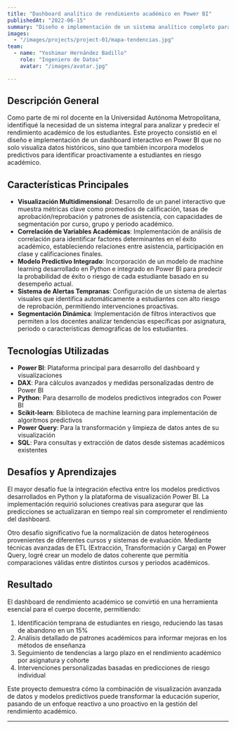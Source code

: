 ```yaml
---
title: "Dashboard analítico de rendimiento académico en Power BI"
publishedAt: "2022-06-15"
summary: "Diseño e implementación de un sistema analítico completo para monitorizar y predecir el rendimiento académico de estudiantes universitarios utilizando Power BI y modelos predictivos."
images:
  - "/images/projects/project-01/mapa-tendencias.jpg"
team:
  - name: "Yoshimar Hernández Badillo"
    role: "Ingeniero de Datos"
    avatar: "/images/avatar.jpg"

---
```


## Descripción General

Como parte de mi rol docente en la Universidad Autónoma Metropolitana, identifiqué la necesidad de un sistema integral 
para analizar y predecir el rendimiento académico de los estudiantes. Este proyecto consistió en el diseño e implementación 
de un dashboard interactivo en Power BI que no solo visualiza datos históricos, sino que también incorpora modelos predictivos 
para identificar proactivamente a estudiantes en riesgo académico.

## Características Principales

- **Visualización Multidimensional**: Desarrollo de un panel interactivo que muestra métricas clave como promedios de calificación, tasas de aprobación/reprobación y patrones de asistencia, con capacidades de segmentación por curso, grupo y periodo académico.
- **Correlación de Variables Académicas**: Implementación de análisis de correlación para identificar factores determinantes en el éxito académico, estableciendo relaciones entre asistencia, participación en clase y calificaciones finales.
- **Modelo Predictivo Integrado**: Incorporación de un modelo de machine learning desarrollado en Python e integrado en Power BI para predecir la probabilidad de éxito o riesgo de cada estudiante basado en su desempeño actual.
- **Sistema de Alertas Tempranas**: Configuración de un sistema de alertas visuales que identifica automáticamente a estudiantes con alto riesgo de reprobación, permitiendo intervenciones proactivas.
- **Segmentación Dinámica**: Implementación de filtros interactivos que permiten a los docentes analizar tendencias específicas por asignatura, periodo o características demográficas de los estudiantes.

## Tecnologías Utilizadas

- **Power BI**: Plataforma principal para desarrollo del dashboard y visualizaciones
- **DAX**: Para cálculos avanzados y medidas personalizadas dentro de Power BI
- **Python**: Para desarrollo de modelos predictivos integrados con Power BI
- **Scikit-learn**: Biblioteca de machine learning para implementación de algoritmos predictivos
- **Power Query**: Para la transformación y limpieza de datos antes de su visualización
- **SQL**: Para consultas y extracción de datos desde sistemas académicos existentes

## Desafíos y Aprendizajes

El mayor desafío fue la integración efectiva entre los modelos predictivos desarrollados en Python y la plataforma de visualización Power BI. La implementación requirió soluciones creativas para asegurar que las predicciones se actualizaran en tiempo real sin comprometer el rendimiento del dashboard.

Otro desafío significativo fue la normalización de datos heterogéneos provenientes de diferentes cursos y sistemas de evaluación. Mediante técnicas avanzadas de ETL (Extracción, Transformación y Carga) en Power Query, logré crear un modelo de datos coherente que permitía comparaciones válidas entre distintos cursos y periodos académicos.

## Resultado

El dashboard de rendimiento académico se convirtió en una herramienta esencial para el cuerpo docente, permitiendo:

1. Identificación temprana de estudiantes en riesgo, reduciendo las tasas de abandono en un 15%
2. Análisis detallado de patrones académicos para informar mejoras en los métodos de enseñanza
3. Seguimiento de tendencias a largo plazo en el rendimiento académico por asignatura y cohorte
4. Intervenciones personalizadas basadas en predicciones de riesgo individual

Este proyecto demuestra cómo la combinación de visualización avanzada de datos y modelos predictivos puede transformar la educación superior, pasando de un enfoque reactivo a uno proactivo en la gestión del rendimiento académico.

---

